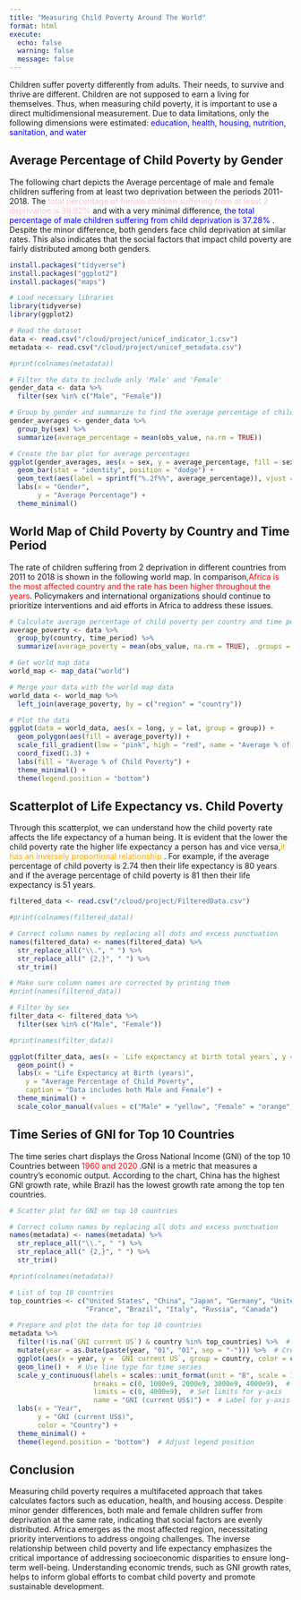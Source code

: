 ```yaml
---
title: "Measuring Child Poverty Around The World"
format: html
execute:
  echo: false
  warning: false
  message: false
---
```




Children suffer poverty differently from adults. Their needs, to survive and thrive are different. Children are not supposed to earn a living for themselves. Thus, when measuring child poverty, it is important to use a direct multidimensional measurement. Due to data limitations, only the following dimensions were estimated: <span style="color:blue;">education, health, housing, nutrition, sanitation, and water </span>



## Average Percentage of Child Poverty by Gender

The following chart depicts the Average percentage of male and female children suffering from at least two deprivation between the periods 2011-2018. The <span style="color:pink;"> total percentage of female children suffering from at least 2 deprivation is 36.92% </span> and with a very minimal difference, <span style="color:blue;"> the total percentage of male children suffering from child deprivation is 37.28% </span>. Despite the minor difference, both genders face child deprivation at similar rates. This also indicates that the social factors that impact child poverty are fairly distributed among both genders.


```r
install.packages("tidyverse")
install.packages("ggplot2")
install.packages("maps")

# Load necessary libraries
library(tidyverse)
library(ggplot2)

# Read the dataset
data <- read.csv("/cloud/project/unicef_indicator_1.csv")
metadata <- read.csv("/cloud/project/unicef_metadata.csv")

#print(colnames(metadata))

# Filter the data to include only 'Male' and 'Female'
gender_data <- data %>%
  filter(sex %in% c("Male", "Female"))

# Group by gender and summarize to find the average percentage of child poverty
gender_averages <- gender_data %>%
  group_by(sex) %>%
  summarize(average_percentage = mean(obs_value, na.rm = TRUE))

# Create the bar plot for average percentages
ggplot(gender_averages, aes(x = sex, y = average_percentage, fill = sex)) +
  geom_bar(stat = "identity", position = "dodge") +
  geom_text(aes(label = sprintf("%.2f%%", average_percentage)), vjust = -0.5, color = "black", size = 3.5) +
  labs(x = "Gender",
       y = "Average Percentage") +
  theme_minimal()
```

## World Map of Child Poverty by Country and Time Period

The rate of children suffering from 2 deprivation in different countries from 2011 to 2018 is shown in the following world map. In comparison,<span style="color:red;">Africa is the most affected country and the rate has been higher throughout the years</span>. Policymakers and international organizations should continue to prioritize interventions and aid efforts in Africa to address these issues.

```r
# Calculate average percentage of child poverty per country and time period
average_poverty <- data %>%
  group_by(country, time_period) %>%
  summarize(average_poverty = mean(obs_value, na.rm = TRUE), .groups = 'drop')

# Get world map data
world_map <- map_data("world")

# Merge your data with the world map data
world_data <- world_map %>%
  left_join(average_poverty, by = c("region" = "country"))

# Plot the data
ggplot(data = world_data, aes(x = long, y = lat, group = group)) +
  geom_polygon(aes(fill = average_poverty)) +
  scale_fill_gradient(low = "pink", high = "red", name = "Average % of Child Poverty") +
  coord_fixed(1.3) +
  labs(fill = "Average % of Child Poverty") +
  theme_minimal() +
  theme(legend.position = "bottom")
```

## Scatterplot of Life Expectancy vs. Child Poverty

Through this scatterplot, we can understand how the child poverty rate affects the life expectancy of a human being. It is evident that the lower the child poverty rate the higher life expectancy a person has and vice versa,<span style="color:orange;">it has an inversely proportional relationship </span> . For example, if the average percentage of child poverty is 2.74 then their life expectancy is 80 years and if the average percentage of child poverty is 81 then their life expectancy is 51 years.


```r

filtered_data <- read.csv("/cloud/project/FilteredData.csv")

#print(colnames(filtered_data))

# Correct column names by replacing all dots and excess punctuation
names(filtered_data) <- names(filtered_data) %>%
  str_replace_all("\\.", " ") %>%
  str_replace_all(" {2,}", " ") %>%
  str_trim()

# Make sure column names are corrected by printing them
#print(names(filtered_data))

# Filter by sex 
filter_data <- filtered_data %>%
  filter(sex %in% c("Male", "Female"))

#print(names(filter_data))

ggplot(filter_data, aes(x = `Life expectancy at birth total years`, y = obs_value, color = sex)) +
  geom_point() +
  labs(x = "Life Expectancy at Birth (years)",
    y = "Average Percentage of Child Poverty",
    caption = "Data includes both Male and Female") +
  theme_minimal() +
  scale_color_manual(values = c("Male" = "yellow", "Female" = "orange"))
```

## Time Series of GNI for Top 10 Countries

The time series chart displays the Gross National Income (GNI) of the top 10 Countries between <span style="color:red;">1960 and 2020 </span>.GNI is a metric that measures a country's economic output. According to the chart, China has the highest GNI growth rate, while Brazil has the lowest growth rate among the top ten countries.


```r


# Scatter plot for GNI on top 10 countries 

# Correct column names by replacing all dots and excess punctuation
names(metadata) <- names(metadata) %>%
  str_replace_all("\\.", " ") %>%
  str_replace_all(" {2,}", " ") %>%
  str_trim()

#print(colnames(metadata))

# List of top 10 countries
top_countries <- c("United States", "China", "Japan", "Germany", "United Kingdom", 
                   "France", "Brazil", "Italy", "Russia", "Canada")

# Prepare and plot the data for top 10 countries
metadata %>%
  filter(!is.na(`GNI current US`) & country %in% top_countries) %>%  # Filter for top 10 countries and non-missing GNI values
  mutate(year = as.Date(paste(year, "01", "01", sep = "-"))) %>%  # Create a proper date column
  ggplot(aes(x = year, y = `GNI current US`, group = country, color = country)) +  # Plotting GNI over time for each country
  geom_line() +  # Use line type for time series
  scale_y_continuous(labels = scales::unit_format(unit = "B", scale = 1e-9),  # Format y-axis labels with "b" for billion
                     breaks = c(0, 1000e9, 2000e9, 3000e9, 4000e9),  # Define breaks for y-axis in billions
                     limits = c(0, 4000e9),  # Set limits for y-axis
                     name = "GNI (current US$)") +  # Label for y-axis
  labs(x = "Year",
       y = "GNI (current US$)",
       color = "Country") +
  theme_minimal() +
  theme(legend.position = "bottom")  # Adjust legend position
```

## Conclusion

Measuring child poverty requires a multifaceted approach that takes calculates factors such as education, health, and housing access. Despite minor gender differences, both male and female children suffer from deprivation at the same rate, indicating that social factors are evenly distributed. Africa emerges as the most affected region, necessitating priority interventions to address ongoing challenges. The inverse relationship between child poverty and life expectancy emphasizes the critical importance of addressing socioeconomic disparities to ensure long-term well-being. Understanding economic trends, such as GNI growth rates, helps to inform global efforts to combat child poverty and promote sustainable development.
